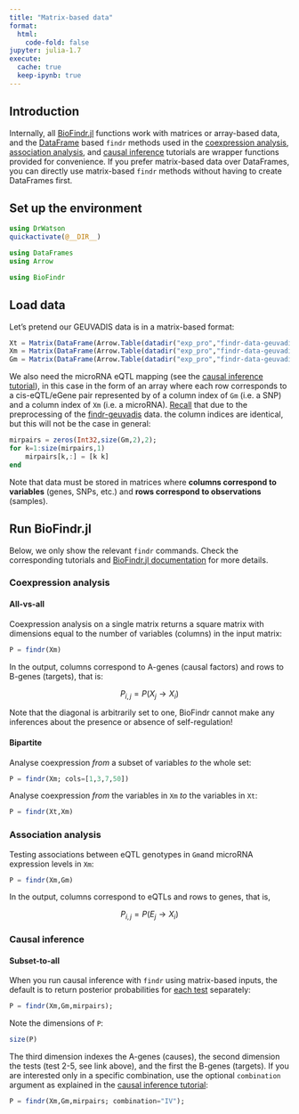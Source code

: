 ```yaml
---
title: "Matrix-based data"
format:
  html:
    code-fold: false
jupyter: julia-1.7
execute: 
  cache: true
  keep-ipynb: true
---
```

## Introduction

Internally, all [BioFindr.jl][1] functions work with matrices or array-based data, and the [DataFrame](https://dataframes.juliadata.org/stable/) based `findr` methods used in the [coexpression analysis](coexpression.qmd), [association analysis](association.qmd), and [causal inference](causal-inference.qmd) tutorials are wrapper functions provided for convenience. If you prefer matrix-based data over DataFrames, you can directly use matrix-based `findr` methods without having to create DataFrames first.

## Set up the environment

```julia
using DrWatson
quickactivate(@__DIR__)

using DataFrames
using Arrow

using BioFindr
```

## Load data

Let's pretend our GEUVADIS data is in a matrix-based format:

```julia
Xt = Matrix(DataFrame(Arrow.Table(datadir("exp_pro","findr-data-geuvadis", "dt.arrow"))));
Xm = Matrix(DataFrame(Arrow.Table(datadir("exp_pro","findr-data-geuvadis", "dm.arrow"))));
Gm = Matrix(DataFrame(Arrow.Table(datadir("exp_pro","findr-data-geuvadis", "dgm.arrow"))));
```

We also need the microRNA eQTL mapping (see the [causal inference tutorial](causal-inference.qmd)), in this case in the form of an array where each row corresponds to a cis-eQTL/eGene pair represented by of a column index of `Gm` (i.e. a SNP) and a column index of `Xm` (i.e. a microRNA). [Recall](causal-inference.qmd) that due to the preprocessing of the [findr-geuvadis][2] data. the column indices are identical, but this will not be the case in general:

```julia
mirpairs = zeros(Int32,size(Gm,2),2);
for k=1:size(mirpairs,1)
    mirpairs[k,:] = [k k]
end
```

Note that data must be stored in matrices where **columns correspond to variables** (genes, SNPs, etc.) and **rows correspond to observations** (samples).

## Run BioFindr.jl

Below, we only show the relevant `findr` commands. Check the corresponding tutorials and [BioFindr.jl documentation][6] for more details. 

### Coexpression analysis

#### All-vs-all

Coexpression analysis on a single matrix returns a square matrix with dimensions equal to the number of variables (columns) in the input matrix:

```julia
P = findr(Xm)
```

In the output, columns correspond to A-genes (causal factors) and rows to B-genes (targets), that is:

$$
P_{i,j} = P(X_j \to X_i)
$$

Note that the diagonal is arbitrarily set to one, BioFindr cannot make any inferences about the presence or absence of self-regulation!

#### Bipartite

Analyse coexpression *from* a subset of variables *to* the whole set:

```julia
P = findr(Xm; cols=[1,3,7,50])
```

Analyse coexpression *from* the variables in `Xm` *to* the variables in `Xt`:

```julia
P = findr(Xt,Xm)
```

### Association analysis

Testing associations between eQTL genotypes in `Gm`and microRNA expression levels in `Xm`:

```julia
P = findr(Xm,Gm)
```

In the output, columns correspond to eQTLs and rows to genes, that is,


$$
P_{i,j} = P(E_j \to X_i)
$$

### Causal inference

#### Subset-to-all

When you run causal inference with `findr` using matrix-based inputs, the default is to return posterior probabilities for [each test](https://tmichoel.github.io/BioFindr.jl/dev/realLLR/) separately:

```julia
P = findr(Xm,Gm,mirpairs);
```

Note the dimensions of `P`:

```julia
size(P)
```

The third dimension indexes the A-genes (causes), the second dimension the tests (test 2-5, see link above), and the first the B-genes (targets). If you are interested only in a specific combination, use the optional `combination` argument as explained in the [causal inference tutorial](causal-inference.qmd):

```julia
P = findr(Xm,Gm,mirpairs; combination="IV");
```

[1]: https://github.com/tmichoel/BioFindr.jl
[2]: https://github.com/lingfeiwang/findr-data-geuvadis
[3]: https://doi.org/10.1038/nature12531
[4]: https://dataframes.juliadata.org/stable/
[5]: https://doi.org/10.1371/journal.pcbi.1005703
[6]: https://tmichoel.github.io/BioFindr.jl/dev/